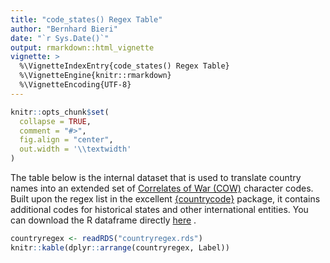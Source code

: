 ```yaml
---
title: "code_states() Regex Table"
author: "Bernhard Bieri"
date: "`r Sys.Date()`"
output: rmarkdown::html_vignette
vignette: >
  %\VignetteIndexEntry{code_states() Regex Table}
  %\VignetteEngine{knitr::rmarkdown}
  %\VignetteEncoding{UTF-8}
---
```


```r
knitr::opts_chunk$set(
  collapse = TRUE,
  comment = "#>",
  fig.align = "center",
  out.width = '\\textwidth'
)
```

The table below is the internal dataset that is used to translate country
names into an extended set of
[Correlates of War (COW)](https://correlatesofwar.org/) character codes.
Built upon the regex list in the excellent 
[{countrycode}](https://vincentarelbundock.github.io/countrycode/) package,
it contains additional codes for historical states and other international
entities. You can download the R dataframe directly 
[here](https://github.com/globalgov/manystates/blob/main/R/sysdata.rda?raw=true)
.

```r
countryregex <- readRDS("countryregex.rds")
knitr::kable(dplyr::arrange(countryregex, Label))
```